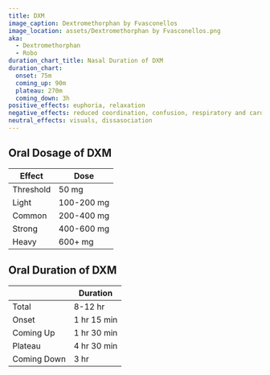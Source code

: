 ```yaml
---
title: DXM
image_caption: Dextromethorphan by Fvasconellos
image_location: assets/Dextromethorphan by Fvasconellos.png
aka:
  - Dextromethorphan
  - Robo
duration_chart_title: Nasal Duration of DXM
duration_chart:
  onset: 75m
  coming_up: 90m
  plateau: 270m
  coming_down: 3h
positive_effects: euphoria, relaxation
negative_effects: reduced coordination, confusion, respiratory and cardiovascular depression
neutral_effects: visuals, dissasociation
---
```


## Oral Dosage of DXM
| Effect | Dose |
| --- | --- |
| Threshold | 50 mg |
| Light | 100-200 mg |
| Common | 200-400 mg |
| Strong | 400-600 mg |
| Heavy | 600+ mg |

## Oral Duration of DXM

| | Duration |
| --- | --- |
| Total | 8-12 hr |
| Onset | 1 hr 15 min |
| Coming Up | 1 hr 30 min |
| Plateau | 4 hr 30 min |
| Coming Down | 3 hr |




